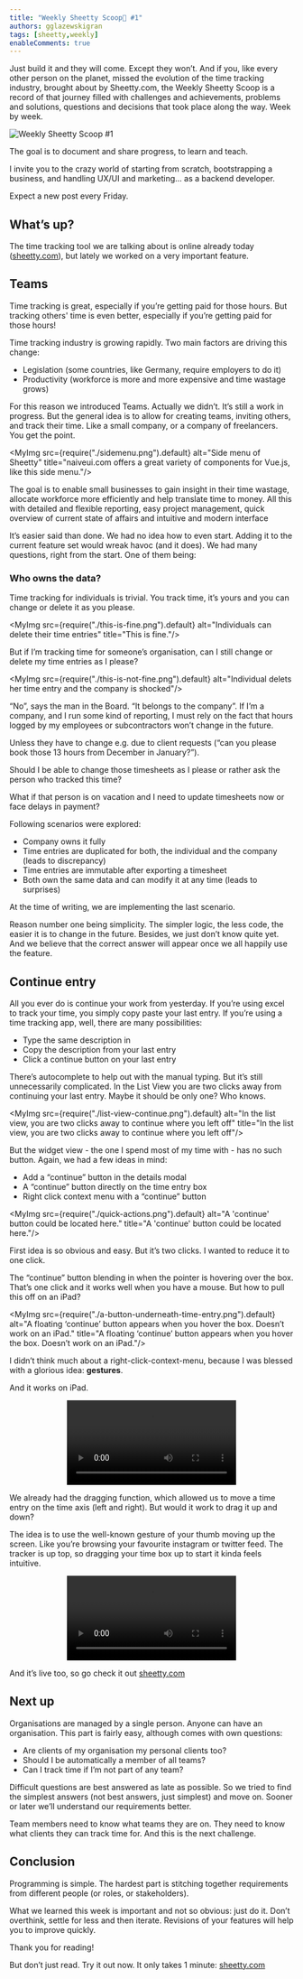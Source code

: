 ```yaml
---
title: "Weekly Sheetty Scoop🍦 #1"
authors: gglazewskigran
tags: [sheetty,weekly]
enableComments: true
---
```



Just build it and they will come. Except they won’t. And if you, like every other person on the planet, missed the evolution of the time tracking industry, brought about by Sheetty.com, the Weekly Sheetty Scoop is a record of that journey filled with challenges and achievements, problems and solutions, questions and decisions that took place along the way. Week by week.

![Weekly Sheetty Scoop #1](./cover-image.png "Weekly Sheetty Scoop #1")

<!--truncate-->

The goal is to document and share progress, to learn and teach.

I invite you to the crazy world of starting from scratch, bootstrapping a business, and handling UX/UI and marketing… as a backend developer.

Expect a new post every Friday.

## What’s up?

The time tracking tool we are talking about is online already today ([sheetty.com](https://sheetty.com)), but lately we worked on a very important feature.

## Teams

Time tracking is great, especially if you’re getting paid for those hours. But tracking others' time is even better, especially if you’re getting paid for those hours!

Time tracking industry is growing rapidly. Two main factors are driving this change:
- Legislation (some countries, like Germany, require employers to do it)
- Productivity (workforce is more and more expensive and time wastage grows)

For this reason we introduced Teams. Actually we didn’t. It’s still a work in progress. But the general idea is to allow for creating teams, inviting others, and track their time. Like a small company, or a company of freelancers. You get the point.

<MyImg src={require("./sidemenu.png").default} alt="Side menu of Sheetty"
       title="naiveui.com offers a great variety of components for Vue.js, like this side menu."/>

The goal is to enable small businesses to gain insight in their time wastage, allocate workforce more efficiently and help translate time to money. All this with detailed and flexible reporting, easy project management, quick overview of current state of affairs and intuitive and modern interface

It’s easier said than done. We had no idea how to even start. Adding it to the current feature set would wreak havoc (and it does). We had many questions, right from the start. One of them being:

### Who owns the data?

Time tracking for individuals is trivial. You track time, it’s yours and you can change or delete it as you please.

<MyImg src={require("./this-is-fine.png").default} alt="Individuals can delete their time entries"
       title="This is fine."/>

But if I’m tracking time for someone’s organisation, can I still change or delete my time entries as I please?

<MyImg src={require("./this-is-not-fine.png").default}
       alt="Individual delets her time entry and the company is shocked"/>

“No”, says the man in the Board. “It belongs to the company”. If I’m a company, and I run some kind of reporting, I must rely on the fact that hours logged by my employees or subcontractors won’t change in the future.

Unless they have to change e.g. due to client requests (“can you please book those 13 hours from December in January?”).

Should I be able to change those timesheets as I please or rather ask the person who tracked this time?

What if that person is on vacation and I need to update timesheets now or face delays in payment?

Following scenarios were explored:
- Company owns it fully
- Time entries are duplicated for both, the individual and the company (leads to discrepancy)
- Time entries are immutable after exporting a timesheet
- Both own the same data and can modify it at any time (leads to surprises)

At the time of writing, we are implementing the last scenario.

Reason number one being simplicity. The simpler logic, the less code, the easier it is to change in the future. Besides, we just don’t know quite yet. And we believe that the correct answer will appear once we all happily use the feature.

## Continue entry
All you ever do is continue your work from yesterday. If you’re using excel to track your time, you simply copy paste your last entry. If you’re using a time tracking app, well, there are many possibilities:
- Type the same description in
- Copy the description from your last entry
- Click a continue button on your last entry

There’s autocomplete to help out with the manual typing. But it’s still unnecessarily complicated. In the List View you are two clicks away from continuing your last entry. Maybe it should be only one? Who knows.

<MyImg src={require("./list-view-continue.png").default}
       alt="In the list view, you are two clicks away to continue where you left off"
       title="In the list view, you are two clicks away to continue where you left off"/>

But the widget view - the one I spend most of my time with - has no such button. Again, we had a few ideas in mind:
- Add a “continue” button in the details modal
- A “continue” button directly on the time entry box
- Right click context menu with a “continue” button

<MyImg src={require("./quick-actions.png").default} alt="A 'continue' button could be located here."
       title="A 'continue' button could be located here."/>

First idea is so obvious and easy. But it’s two clicks. I wanted to reduce it to one click.

The “continue” button blending in when the pointer is hovering over the box. That’s one click and it works well when you have a mouse. But how to pull this off on an iPad?

<MyImg src={require("./a-button-underneath-time-entry.png").default}
       alt="A floating ‘continue’ button appears when you hover the box. Doesn’t work on an iPad."
       title="A floating ‘continue’ button appears when you hover the box. Doesn’t work on an iPad."/>

I didn’t think much about a right-click-context-menu, because I was blessed with a glorious idea: **gestures**.

And it works on iPad.
<center>
    <video autoPlay loop title="interactjs.io offers a simple interface to implement drag and drop">
        <source src="/dragging-left-right2.mp4"/>
    </video>
</center>

We already had the dragging function, which allowed us to move a time entry on the time axis (left and right). But would it work to drag it up and down?

The idea is to use the well-known gesture of your thumb moving up the screen. Like you’re browsing your favourite instagram or twitter feed. The tracker is up top, so dragging your time box up to start it kinda feels intuitive.

<center>
    <video autoPlay loop title="interactjs.io offers a simple interface to implement drag and drop">
        <source src="/dragging-up.mp4"/>
    </video>
</center>


And it’s live too, so go check it out [sheetty.com](https://sheetty.com)
## Next up
Organisations are managed by a single person. Anyone can have an organisation. This part is fairly easy, although comes with own questions:
- Are clients of my organisation my personal clients too?
- Should I be automatically a member of all teams?
- Can I track time if I’m not part of any team?

Difficult questions are best answered as late as possible. So we tried to find the simplest answers (not best answers, just simplest) and move on. Sooner or later we’ll understand our requirements better.

Team members need to know what teams they are on. They need to know what clients they can track time for. And this is the next challenge.

## Conclusion

Programming is simple. The hardest part is stitching together requirements from different people (or roles, or stakeholders).

What we learned this week is important and not so obvious: just do it. Don’t overthink, settle for less and then iterate. Revisions of your features will help you to improve quickly.

Thank you for reading!

But don’t just read. Try it out now. It only takes 1 minute: [sheetty.com](https://sheetty.com)
